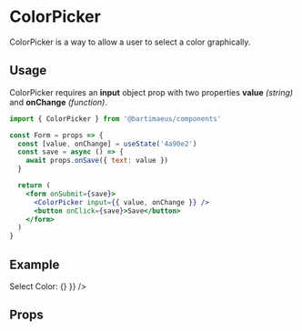 

<Meta title="Form Helpers|ColorPicker" component={ColorPicker} />

# ColorPicker

ColorPicker is a way to allow a user to select a color graphically.

## Usage

ColorPicker requires an **input** object prop with two properties **value** _(string)_ and **onChange** _(function)_.

```jsx
import { ColorPicker } from '@bartimaeus/components'

const Form = props => {
  const [value, onChange] = useState('4a90e2')
  const save = async () => {
    await props.onSave({ text: value })
  }

  return (
    <form onSubmit={save}>
      <ColorPicker input={{ value, onChange }} />
      <button onClick={save}>Save</button>
    </form>
  )
}
```

## Example

<Preview>
  <Story name="ColorPicker" style={{ padding: 25 }}>
    <div>
      <label style={{ display: 'inline-block', marginBottom: 4 }}>
        Select Color:
      </label>
      <ColorPicker input={{ value: '4a90e2', onChange: () => {} }} />
    </div>
  </Story>
</Preview>

## Props

<Props of={ColorPicker} />
